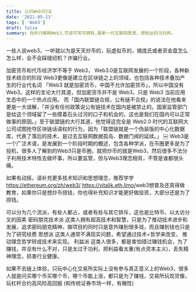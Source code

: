```yaml
---
title: 认识Web3行业
date: '2021-05-13'
tags: [ 'Web3']
draft: false
summary: 向外行解释Web3,可读可写可拥有,是新一代互联网愿景，想到达的乌托邦。
---
```

一些人说web3，一听就以为是天天炒币的，玩虚拟币的，搞庞氏或者资金盘怎么怎么样，会不会踩缝纫机？诈骗行业。

加密货币和代币经济学不等于 Web3，
Web3.0是互联网发展的一个阶段，各种新技术结合的阶段
Web3更像是建立在区块链之上的领域，也包括各种技术叠加产生的行业代名词
「Web3 就是加密货币，中国不允许加密货币」，所以中国没有 Web3。这样的言论大行其道，但加密货币并不是 Web3，只是 Web3 当前应用生态中的一个热点应用。
而「国内联盟链合规，公有链不合规」的说法在他看来更是一大误解，「并没有任何政策说公有链技术在国内是被禁止的。国家监管部门是给这个领域留了一些摸着石头过河的口子和机会的，这也是我们在国内可以正常做事的原因。」至于联盟链的大行其道，他觉得这完全是 Web2.0 时代的互联网大公司试图抢夺区块链话语权的行为，因为「联盟链就是一个伪装版的中心化数据库，代表了落后的技术，是过去互联网数据孤岛、数据门阀的延续。」
￼
Web3是一个广泛术语，是发展到一个阶段时期的概述，包含各种学派，在币圈更多是为了投机，很多人了解到的Web3只是币圈，就把炒币的就是Web3，然后很多不法分子利用技术特性去做坏事，所以要监管，但与Web3理念相背，不管是谁都很头痛。

如果有动摇，请补充更多技术知识和思想理念，推荐学学
https://ethereum.org/zh/web3/
https://vitalik.eth.limo/
​web3想普及还真得做教育，如果你只是想炒币捞钱，你也得补充知识才能更好做投资，大部分还是为了捞钱。

可以分为几个流派，有些人都占，或者有些与其它排斥，这也是比特币、以太访分叉的因素
‌密码朋克技术派
这类人拥有超高技术和智慧，只是为了推动技术进步和发展，追求密码朋克精神，做项目的同时只是意外赚到很多钱，而且赚到钱也只是为了研究经费
‌思想派
这类人通常不满现实问题，希望通过技术+哲学来改变，
推动理念哲学转成技术来实现。
‌利益派
这类人很多，都是害怕错过赚钱机会，为了赚钱，并没有什么不对，只是太过于功利，把利益看太重(有点资本主义)，丢失精神理念，损害行业健康。

如果不去链上体验，只玩中心化交易所实际上没有参与真正意义上的Web3，很多人就是问买哪个币买哪个币，哪个币能上涨，都只是为了赚钱，交易所玩现货像，玩杠杆合约高风险高回报 (和传统证券市场一样，有赌性)